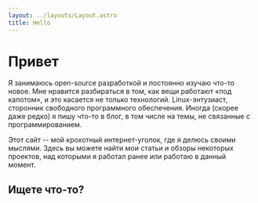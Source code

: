 ```yaml
---
layout: ../layouts/Layout.astro
title: Hello
---
```



# Привет

Я занимаюсь open-source разработкой и постоянно изучаю что-то новое. Мне
нравится разбираться в том, как вещи работают «под капотом», и это касается не
только технологий. Linux-энтузиаст, сторонник свободного программного
обеспечения. Иногда (скорее даже редко) я пишу что-то в блог, в том числе на
темы, не связанные с программированием.

Этот сайт -- мой крохотный интернет-уголок, где я делюсь своими мыслями. Здесь
вы можете найти мои статьи и обзоры некоторых проектов, над которыми я работал
ранее или работаю в данный момент.

## Ищете что-то?

<CardGrid>
    <CardLink title="Блог" description="Статьи на разные темы" href="/blog" />
    <CardLink
        title="Проекты"
        description="Посмотреть мои проекты"
        href="/projects"
    />
    <CardLink
        title="Вики"
        description="Моя база знаний"
        href="https://wiki.shelepugin.ru"
        target="_blank"
    />
    <CardLink
        title="GitHub"
        description="Мой GitHub"
        href="https://github.com/shelepuginivan"
        target="_blank"
    />
</CardGrid>
